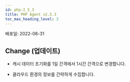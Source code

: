 ```yaml
---
id: php-2_5_3
title: PHP Agent v2.5.3
toc_max_heading_level: 2
---
```



배포일: 2022-08-31

## Change (업데이트)

* 캐시 데이터 초기화를 1일 간격에서 1시간 간격으로 변경합니다. 

* 클라우드 환경의 정보를 간략하게 수집합니다.
